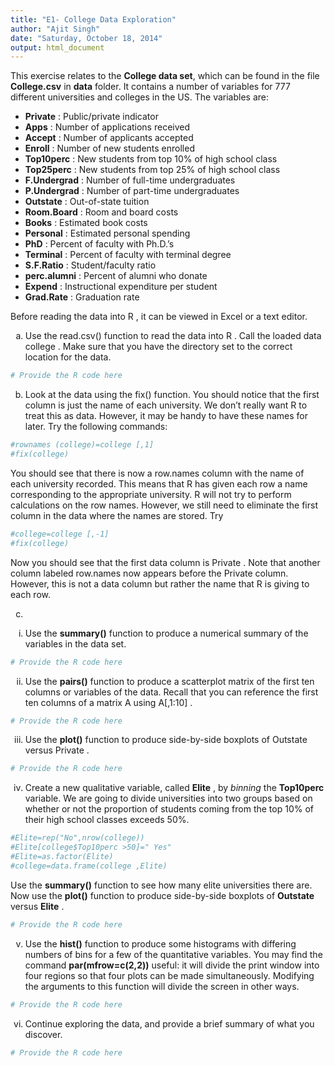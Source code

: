 ```yaml
---
title: "E1- College Data Exploration"
author: "Ajit Singh"
date: "Saturday, October 18, 2014"
output: html_document
---
```


This exercise relates to the **College data set**, which can be found in the file **College.csv** in **data** folder. It contains a number of variables for 777 different universities and colleges in the US. The variables are:

- **Private** : Public/private indicator
- **Apps** : Number of applications received
- **Accept** : Number of applicants accepted
- **Enroll** : Number of new students enrolled
- **Top10perc** : New students from top 10% of high school class
- **Top25perc** : New students from top 25% of high school class
- **F.Undergrad** : Number of full-time undergraduates
- **P.Undergrad** : Number of part-time undergraduates
- **Outstate** : Out-of-state tuition
- **Room.Board** : Room and board costs
- **Books** : Estimated book costs
- **Personal** : Estimated personal spending
- **PhD** : Percent of faculty with Ph.D.'s
- **Terminal** : Percent of faculty with terminal degree
- **S.F.Ratio** : Student/faculty ratio
- **perc.alumni** : Percent of alumni who donate
- **Expend** : Instructional expenditure per student
- **Grad.Rate** : Graduation rate 

Before reading the data into R , it can be viewed in Excel or a text editor.

(a) Use the read.csv() function to read the data into R . Call the loaded data college . Make sure that you have the directory set to the correct location for the data. 
```r
# Provide the R code here
```

(b) Look at the data using the fix() function. You should notice that the first column is just the name of each university. We don't really want R to treat this as data. However, it may be handy to have these names for later. Try the following commands: 


```r
#rownames (college)=college [,1]
#fix(college)
```

You should see that there is now a row.names column with the name of each university recorded. This means that R has given each row a name corresponding to the appropriate university. R will not try to perform calculations on the row names. However, we still need to eliminate the first column in the data where the names are stored. Try

```r
#college=college [,-1]
#fix(college)
```

Now you should see that the first data column is Private . Note that another column labeled row.names now appears before the Private column. However, this is not a data column but rather the name that R is giving to each row.

(c) 
i. Use the **summary()** function to produce a numerical summary of the variables in the data set.
```r
# Provide the R code here
```

ii. Use the **pairs()** function to produce a scatterplot matrix of the first ten columns or variables of the data. Recall that you can reference the first ten columns of a matrix A using A[,1:10] .
```r
# Provide the R code here
```

iii. Use the **plot()** function to produce side-by-side boxplots of Outstate versus Private .
```r
# Provide the R code here
```
iv. Create a new qualitative variable, called **Elite** , by *binning* the **Top10perc** variable. We are going to divide universities into two groups based on whether or not the proportion of students coming from the top 10% of their high school classes exceeds 50%.

```r
#Elite=rep("No",nrow(college))
#Elite[college$Top10perc >50]=" Yes"
#Elite=as.factor(Elite)
#college=data.frame(college ,Elite)

```

Use the **summary()** function to see how many elite universities there are. Now use the **plot()** function to produce side-by-side boxplots of **Outstate** versus **Elite** .
```r
# Provide the R code here
```
v. Use the **hist()** function to produce some histograms with differing numbers of bins for a few of the quantitative variables. You may find the command **par(mfrow=c(2,2))** useful: it will divide the print window into four regions so that four plots can be made simultaneously. Modifying the arguments to this function will divide the screen in other ways.
```r
# Provide the R code here
```
vi. Continue exploring the data, and provide a brief summary of what you discover.
```r
# Provide the R code here
```